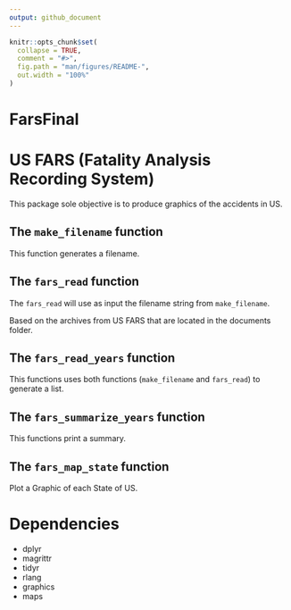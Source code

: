 ```yaml
---
output: github_document
---
```


<!-- README.md is generated from README.Rmd. Please edit that file -->

```r
knitr::opts_chunk$set(
  collapse = TRUE,
  comment = "#>",
  fig.path = "man/figures/README-",
  out.width = "100%"
)
```

# FarsFinal

<!-- badges: start -->
<!-- badges: end -->


# US FARS (Fatality Analysis Recording System)

This package sole objective is to produce graphics of the accidents in US.

## The `make_filename` function

This function generates a filename.

## The `fars_read` function

The `fars_read` will use as input the filename string from `make_filename`.

Based on the archives from US FARS that are located in the documents folder.

## The `fars_read_years` function

This functions uses both functions (`make_filename` and `fars_read`) to generate a list.

## The `fars_summarize_years` function

This functions print a summary.

## The `fars_map_state` function

Plot a Graphic of each State of US.

# Dependencies

* dplyr
* magrittr
* tidyr
* rlang
* graphics
* maps
